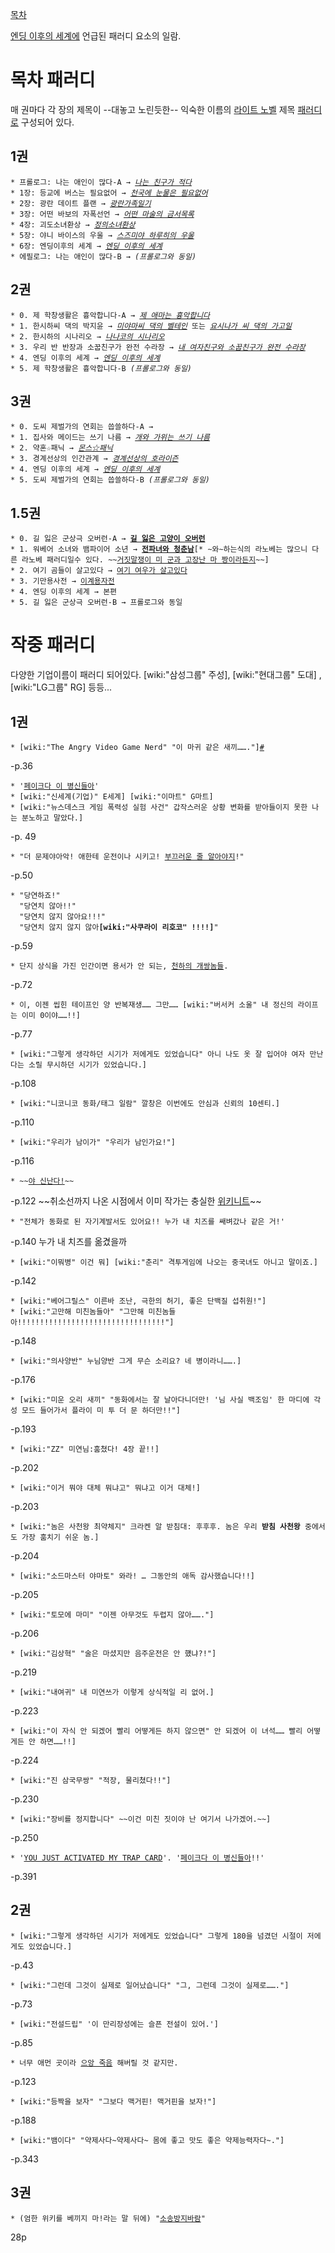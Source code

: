 [[목차]]

[[엔딩 이후의 세계]]에 언급된 패러디 요소의 일람.

= 목차 패러디 =
매 권마다 각 장의 제목이 --대놓고 노린듯한-- 익숙한 이름의 [[라이트 노벨]] 제목 [[패러디]]로 구성되어 있다.

== 1권 ==
 * 프롤로그: 나는 애인이 많다-A → ''[[나는 친구가 적다]]''
 * 1장: 등교에 버스는 필요없어 → ''[[천국에 눈물은 필요없어]]''
 * 2장: 광란 데이트 플랜 → ''[[광란가족일기]]''
 * 3장: 어떤 바보의 자폭선언 → ''[[어떤 마술의 금서목록]]''
 * 4장: 괴도소녀환상 → ''[[정의소녀환상]]''
 * 5장: 야니 바이스의 우울 → ''[[스즈미야 하루히의 우울]]''
 * 6장: 엔딩이후의 세계 → ''[[엔딩 이후의 세계]]''
 * 에필로그: 나는 애인이 많다-B → ''(프롤로그와 동일)''

== 2권 ==
 * 0. 제 학창생활은 흉악합니다-A → ''[[제 애마는 흉악합니다]]''
 * 1. 한시하씨 댁의 박지윤 → ''[[미야마씨 댁의 벨테인]]'' 또는 ''[[요시나가 씨 댁의 가고일]]''
 * 2. 한시하의 시나리오 → ''[[나나코의 시나리오]]''
 * 3. 우리 반 반장과 소꿉친구가 완전 수라장 → ''[[내 여자친구와 소꿉친구가 완전 수라장]]''
 * 4. 엔딩 이후의 세계 → ''[[엔딩 이후의 세계]]''
 * 5. 제 학창생활은 흉악합니다-B ''(프롤로그와 동일)''

== 3권 ==
 * 0. 도씨 제벌가의 연회는 씁쓸하다-A → 
 * 1. 집사와 메이드는 쓰기 나름 → ''[[개와 가위는 쓰기 나름]]''
 * 2. 약혼☆패닉 → ''[[몬스☆패닉]]''
 * 3. 경계선상의 인간관계 → ''[[경계선상의 호라이즌]]'' 
 * 4. 엔딩 이후의 세계 → ''[[엔딩 이후의 세계]]''
 * 5. 도씨 제벌가의 연회는 씁쓸하다-B ''(프롤로그와 동일)''



== 1.5권 ==
 * 0. 길 잃은 군상극 오버런-A → '''[[길 잃은 고양이 오버런]]'''
 * 1. 워베어 소녀와 뱀파이어 소년 → '''[[전파녀와 청춘남]]'''[* ∼와∼하는식의 라노베는 많으니 다른 라노베 패러디일수 있다. ~~[[거짓말쟁이 미 군과 고장난 마 짱]]이라든지~~]
 * 2. 여기 곰들이 살고있다 → [[여기 여우가 살고있다]]
 * 3. 기만용사전 → [[이계용자전]]
 * 4. 엔딩 이후의 세계 → 본편
 * 5. 길 잃은 군상극 오버런-B → 프롤로그와 동일




= 작중 패러디 =
다양한 기업이름이 패러디 되어있다. [wiki:"삼성그룹" 주성], [wiki:"현대그룹" 도대] ,[wiki:"LG그룹" RG] 등등...

== 1권 ==
 * [wiki:"The Angry Video Game Nerd" "이 마귀 같은 새끼……."][http://c.ask.nate.com/imgs/qrsi.php/8923298/11953149/0/2/A/%EB%A7%88%EA%B7%80%20%EA%B0%99%EC%9D%80%20%EC%83%88%EB%81%BC.jpg #]
-p.36
 * '[[페이크다 이 병신들아]]'
 * [wiki:"신세계(기업)" E세계] [wiki:"이마트" G마트]
 * [wiki:"뉴스데스크 게임 폭력성 실험 사건" 갑작스러운 상황 변화를 받아들이지 못한 나는 분노하고 말았다.]
-p. 49
 * "더 문제야아악! 애한테 운전이나 시키고! [[부끄러운 줄 알아야지]]!"
-p.50
 * "당연하죠!"
   "당연치 않아!!"
   "당연치 않지 않아요!!!"
   "당연치 않지 않지 않아'''[wiki:"사쿠라이 리호코" !!!!]'''"
-p.59
 * 단지 상식을 가진 인간이면 용서가 안 되는, [[천하의 개쌍놈들]].
-p.72
 * 이, 이젠 씹힌 테이프인 양 반복재생…… 그만…… [wiki:"버서커 소울" 내 정신의 라이프는 이미 0이야……!!]
-p.77
 * [wiki:"그렇게 생각하던 시기가 저에게도 있었습니다" 아니 나도 옷 잘 입어야 여자 만난다는 소릴 무시하던 시기가 있었습니다.]
-p.108
 * [wiki:"니코니코 동화/태그 일람" 깔창은 이번에도 안심과 신뢰의 10센티.]
-p.110
 * [wiki:"우리가 남이가" "우리가 남인가요!"]
-p.116
 * ~~[[야 신난다!]]~~
-p.122 ~~취소선까지 나온 시점에서 이미 작가는 충실한 [[위키니트]]~~
 * "전체가 동화로 된 자기계발서도 있어요!! 누가 내 치즈를 쌔벼갔나 같은 거!'
-p.140 누가 내 치즈를 옮겼을까
 * [wiki:"이뭐병" 이건 뭐] [wiki:"춘리" 격투게임에 나오는 중국녀도 아니고 말이죠.]
-p.142
 * [wiki:"베어그릴스" 이른바 조난, 극한의 허기, 좋은 단백질 섭취원!"]
 * [wiki:"고만해 미친놈들아" "그만해 미친놈들아!!!!!!!!!!!!!!!!!!!!!!!!!!!!!!!!!"]
-p.148
 * [wiki:"의사양반" 누님양반 그게 무슨 소리요? 네 병이라니…….]
-p.176

 * [wiki:"미운 오리 새끼" "동화에서는 잘 날아다니더만! '님 사실 백조임' 한 마디에 각성 모드 들어가서 플라이 미 투 더 문 하더만!!"]
-p.193
 * [wiki:"ZZ" 미연님:훔쳤다! 4장 끝!!]
-p.202
 * [wiki:"이거 뭐야 대체 뭐냐고" 뭐냐고 이거 대체!]
-p.203
 * [wiki:"놈은 사천왕 최약체지" 크라켄 알 받침대: 후후후. 놈은 우리 '''받침 사천왕''' 중에서도 가장 훔치기 쉬운 놈.]
-p.204
 * [wiki:"소드마스터 야마토" 와라! … 그동안의 애독 감사했습니다!!]
-p.205
 * [wiki:"토모에 마미" "이젠 아무것도 두렵지 않아……."]
-p.206
 * [wiki:"김상혁" "술은 마셨지만 음주운전은 안 헀냐?!"]
-p.219
 * [wiki:"내여귀" 내 미연쓰가 이렇게 상식적일 리 없어.]
-p.223
 * [wiki:"이 자식 안 되겠어 빨리 어떻게든 하지 않으면" 안 되겠어 이 녀석…… 빨리 어떻게든 안 하면……!!]
-p.224
 * [wiki:"진 삼국무쌍" "적장, 물리쳤다!!"]
-p.230
 * [wiki:"장비를 정지합니다" ~~이건 미친 짓이야 난 여기서 나가겠어.~~]
-p.250
 * '[[YOU JUST ACTIVATED MY TRAP CARD]]'. '[[페이크다 이 병신들아]]!!'
-p.391

== 2권 ==
 * [wiki:"그렇게 생각하던 시기가 저에게도 있었습니다" 그렇게 180을 넘겼던 시절이 저에게도 있었습니다.]
-p.43
 * [wiki:"그런데 그것이 실제로 일어났습니다" "그, 그런데 그것이 실제로……."]
-p.73
 * [wiki:"전설드립" '이 만리장성에는 슬픈 전설이 있어.']
-p.85
 * 너무 애먼 곳이라 [[으앙 죽음]] 해버릴 것 같지만.
-p.123
 * [wiki:"등짝을 보자" "그보다 맥거핀! 맥거핀을 보자!"]
-p.188
 * [wiki:"뱀이다" "약제사다~약제사다~ 몸에 좋고 맛도 좋은 약제능력자다~."]
-p.343


== 3권 ==

 * (엄한 위키를 베끼지 마!라는 말 뒤에) "[[소송방지바람]]"
28p

